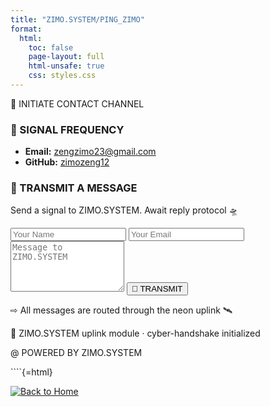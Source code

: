 ```yaml
---
title: "ZIMO.SYSTEM/PING_ZIMO"
format:
  html:
    toc: false
    page-layout: full
    html-unsafe: true
    css: styles.css
---
```


```{=html}
<div class="section-header">💌 INITIATE CONTACT CHANNEL</div>


<div class="zimo-contact-grid">
  <div class="zimo-contact-card">
    <h3>📡 SIGNAL FREQUENCY</h3>
    <ul>
      <li><strong>Email:</strong> <a href="mailto:zengzimo23@gmail.com">zengzimo23@gmail.com</a></li>
      <li><strong>GitHub:</strong> <a href="https://github.com/zimozeng12" target="_blank">zimozeng12</a></li>
    </ul>
  </div>

  <div class="zimo-contact-card">
    <h3>🦾 TRANSMIT A MESSAGE</h3>
    <p>Send a signal to ZIMO.SYSTEM. Await reply protocol 🛸</p>
    <form class="contact-form">
      <input type="text" placeholder="Your Name" required>
      <input type="email" placeholder="Your Email" required>
      <textarea rows="5" placeholder="Message to ZIMO.SYSTEM" required></textarea>
      <button type="submit">🚀 TRANSMIT</button>
    </form>
    <p class="terminal-hint">⇨ All messages are routed through the neon uplink 🛰</p>
  </div>
</div>


<p class="zimo-signature">👾 ZIMO.SYSTEM uplink module · cyber-handshake initialized</p>
<p class="zimo-signature">@ POWERED BY ZIMO.SYSTEM</p>
```
```{=html}
<!-- ✨ Cosmic Background Effects -->
<div id="cyber-meteor-layer">
  <div class="meteor" style="left: 10%; animation-duration: 5s; animation-delay: 0s;"></div>
  <div class="meteor" style="left: 30%; animation-duration: 7s; animation-delay: 2s;"></div>
  <div class="meteor" style="left: 50%; animation-duration: 6s; animation-delay: 4s;"></div>
  <div class="meteor" style="left: 70%; animation-duration: 5s; animation-delay: 1s;"></div>
  <div class="meteor" style="left: 90%; animation-duration: 8s; animation-delay: 3s;"></div>
</div>
<div id="star-field"></div>
<div id="ripple-cursor"></div>
```
````{=html}
<div id="twinkle-layer"></div>

<script>
  const twinkleLayer = document.getElementById('twinkle-layer');

  function spawnTwinkleStars() {
    const star = document.createElement('div');
    star.className = 'twinkle-star';

    star.style.left = `${Math.random() * 100}vw`;
    star.style.top = `${Math.random() * 100}vh`;
    star.style.animationDuration = `${1 + Math.random() * 2}s`;
    twinkleLayer.appendChild(star);

    setTimeout(() => star.remove(), 3000);
  }

  function spawnMultipleStars(count = 3) {
    for (let i = 0; i < count; i++) {
      spawnTwinkleStars();
    }
  }

  setInterval(() => {
    if (Math.random() < 0.9) spawnMultipleStars(2 + Math.floor(Math.random() * 3));
  }, 400);
</script>

<a href="index.qmd" title="Back to Home">
  <img src="home.png" alt="Back to Home" class="home-float">
</a>

